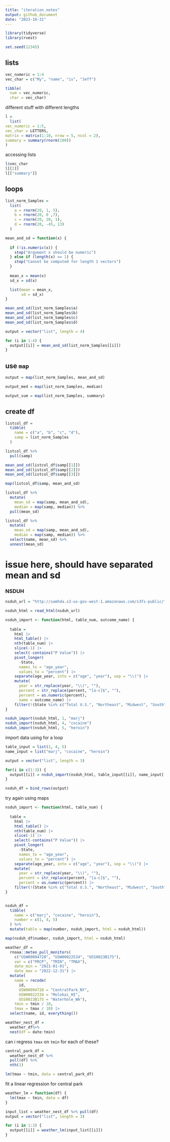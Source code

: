 ```yaml
---
title: "iteration_notes"
output: github_document
date: "2023-10-31"
---
```


```r
library(tidyverse)
library(rvest)
```

```r
set.seed(12345)
```


## lists 

```r
vec_numeric = 1:4
vec_char = c("My", "name", "is", "Jeff")

tibble(
  num = vec_numeric,
  char = vec_char)
```

different stuff with different lengths

```r
l = 
  list(
vec_numeric = 1:5,
vec_char = LETTERS,
matrix = matrix(1:10, nrow = 5, ncol = 2),
summary = summary(rnorm(100))
)
```

accessing lists 

```r
l$vec_char
l[[2]]
l[["summary"]]
```
## loops 

```r
list_norm_Samples = 
  list(
    a = rnorm(20, 1, 5),
    b = rnorm(20, 0 ,7),
    c = rnorm(20, 20, 1),
    d = rnorm(20, -45, 13)
  )

mean_and_sd = function(x) {
  
  if (!is.numeric(x)) {
    stop("Argument x should be numeric")
  } else if (length(x) == 1) {
    stop("Cannot be computed for length 1 vectors")
  }
  
  mean_x = mean(x)
  sd_x = sd(x)

  list(mean = mean_x, 
       sd = sd_x)
}
```

```r
mean_and_sd(list_norm_Samples$a)
mean_and_sd(list_norm_Samples$b)
mean_and_sd(list_norm_Samples$c)
mean_and_sd(list_norm_Samples$d)
```

```r
output = vector("list", length = 4)

for (i in 1:4) {
  output[[i]] = mean_and_sd(list_norm_Samples[[i]])
}
```

## use `map`

```r
output = map(list_norm_Samples, mean_and_sd)

output_med = map(list_norm_Samples, median)

output_sum = map(list_norm_Samples, summary)
```

## create df

```r
listcol_df = 
  tibble(
    name = c("a", "b", "c", "d"),
    samp = list_norm_Samples
  )
```

```r
listcol_df %>% 
  pull(samp)

mean_and_sd(listcol_df$samp[[1]])
mean_and_sd(listcol_df$samp[[2]])
mean_and_sd(listcol_df$samp[[3]])

map(listcol_df$samp, mean_and_sd)

listcol_df %>% 
  mutate(
    mean_sd = map(samp, mean_and_sd),
    median = map(samp, median)) %>% 
  pull(mean_sd)

listcol_df %>% 
  mutate(
    mean_sd = map(samp, mean_and_sd),
    median = map(samp, median)) %>% 
  select(name, mean_sd) %>% 
  unnest(mean_sd)
```
# issue here, should have separated mean and sd

### NSDUH

```r
nsduh_url = "http://samhda.s3-us-gov-west-1.amazonaws.com/s3fs-public/field-uploads/2k15StateFiles/NSDUHsaeShortTermCHG2015.htm"

nsduh_html = read_html(nsduh_url)

nsduh_import <- function(html, table_num, outcome_name) {
  
  table = 
    html |> 
    html_table() |> 
    nth(table_num) |>
    slice(-1) |> 
    select(-contains("P Value")) |>
    pivot_longer(
      -State,
      names_to = "age_year", 
      values_to = "percent") |>
    separate(age_year, into = c("age", "year"), sep = "\\(") |>
    mutate(
      year = str_replace(year, "\\)", ""),
      percent = str_replace(percent, "[a-c]$", ""),
      percent = as.numeric(percent),
      name = outcome_name) |>
    filter(!(State %in% c("Total U.S.", "Northeast", "Midwest", "South", "West")))
}

nsduh_import(nsduh_html, 1, "marj")
nsduh_import(nsduh_html, 4, "cocaine")
nsduh_import(nsduh_html, 5, "heroin")
```

import data using for a loop

```r
table_input = list(1, 4, 5)
name_input = list("marj", "cocaine", "heroin")

output = vector("list", length = 3)

for(i in c(1:3)) {
  output[[i]] = nsduh_import(nsduh_html, table_input[[i]], name_input[[i]])
}

nsduh_df = bind_rows(output)
```

try again using maps 

```r
nsduh_import <- function(html, table_num) {
  
  table = 
    html |> 
    html_table() |> 
    nth(table_num) |>
    slice(-1) |> 
    select(-contains("P Value")) |>
    pivot_longer(
      -State,
      names_to = "age_year", 
      values_to = "percent") |>
    separate(age_year, into = c("age", "year"), sep = "\\(") |>
    mutate(
      year = str_replace(year, "\\)", ""),
      percent = str_replace(percent, "[a-c]$", ""),
      percent = as.numeric(percent)) |>
    filter(!(State %in% c("Total U.S.", "Northeast", "Midwest", "South", "West")))
}


nsduh_df = 
  tibble(
    name = c("marj", "cocaine", "heroin"), 
    number = c(1, 4, 5)
  ) %>% 
  mutate(table = map(number, nsduh_import, html = nsduh_html))

map(nsduh_df$number, nsduh_import, html = nsduh_html)
```
```r
weather_df = 
  rnoaa::meteo_pull_monitors(
    c("USW00094728", "USW00022534", "USS0023B17S"),
    var = c("PRCP", "TMIN", "TMAX"), 
    date_min = "2021-01-01",
    date_max = "2022-12-31") |>
  mutate(
    name = recode(
      id, 
      USW00094728 = "CentralPark_NY", 
      USW00022534 = "Molokai_HI",
      USS0023B17S = "Waterhole_WA"),
    tmin = tmin / 10,
    tmax = tmax / 10) |>
  select(name, id, everything())

```

```r
weather_nest_df =
  weather_df%>% 
  nest(df = date:tmin)
```

can i regress `tmax` on `tmin` for each of these?

```r
central_park_df = 
  weather_nest_df %>% 
  pull(df) %>% 
  nth(1)
```

```r
lm(tmax ~ tmin, data = central_park_df)
```

fit a linear regression for central park 

```r
weather_lm = function(df) {
  lm(tmax ~ tmin, data = df)
}
```

```r
input_list = weather_nest_df %>% pull(df)
output = vector("list", length = 3)

for (i in 1:3) {
  output[[i]] = weather_lm(input_list[[i]])
}
```



